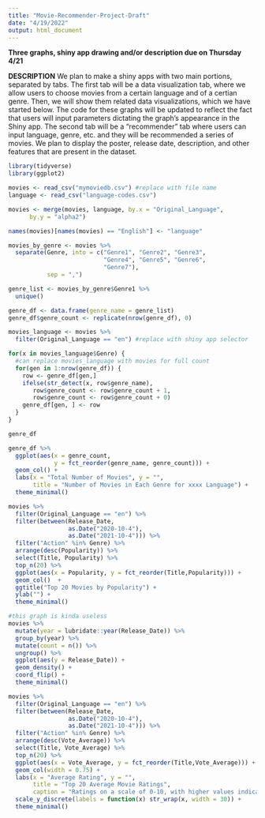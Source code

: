 ```yaml
---
title: "Movie-Recommender-Project-Draft"
date: "4/19/2022"
output: html_document
---
```


**Three graphs, shiny app drawing and/or description due on Thursday 4/21**

**DESCRIPTION**
We plan to make a shiny apps with two main portions, separated by tabs. The first tab will be a data visualization tab, where we allow users to choose movies from a certain language and of a certian genre. Then, we will show them related data visualizations, which we have started below. The code for these graphs will be updated to reflect the fact that users will input parameters dictating the graph's appearance in the Shiny app. The second tab will be a "recommender" tab where users can input language, genre, etc. and they will be recommended a series of movies. We plan to display the poster, release date, description, and other features that are present in the dataset. 

```r
library(tidyverse)
library(ggplot2)
```

```r
movies <- read_csv("mymoviedb.csv") #replace with file name
language <- read_csv("language-codes.csv")
```

```r
movies <- merge(movies, language, by.x = "Original_Language", 
      by.y = "alpha2")

names(movies)[names(movies) == "English"] <- "language"
```


```r
movies_by_genre <- movies %>%
  separate(Genre, into = c("Genre1", "Genre2", "Genre3",
                           "Genre4", "Genre5", "Genre6",
                           "Genre7"), 
           sep = ",")
```

```r
genre_list <- movies_by_genre$Genre1 %>% 
  unique()

genre_df <- data.frame(genre_name = genre_list)
genre_df$genre_count <- replicate(nrow(genre_df), 0)

movies_language <- movies %>% 
  filter(Original_Language == "en") #replace with shiny app selector

for(x in movies_language$Genre) { 
  #can replace movies_language with movies for full count
  for(gen in 1:nrow(genre_df)) {
    row <- genre_df[gen,]
    ifelse(str_detect(x, row$genre_name),
       row$genre_count <- row$genre_count + 1,
       row$genre_count <- row$genre_count + 0)
    genre_df[gen, ] <- row
  }
}

genre_df

```


```r
genre_df %>% 
  ggplot(aes(x = genre_count, 
             y = fct_reorder(genre_name, genre_count))) +
  geom_col() +
  labs(x = "Total Number of Movies", y = "", 
       title = "Number of Movies in Each Genre for xxxx Language") +
  theme_minimal() 
```

```r
movies %>%
  filter(Original_Language == "en") %>% 
  filter(between(Release_Date,
                 as.Date("2020-10-4"),
                 as.Date("2021-10-4"))) %>%
  filter("Action" %in% Genre) %>%
  arrange(desc(Popularity)) %>%
  select(Title, Popularity) %>%
  top_n(20) %>%
  ggplot(aes(x = Popularity, y = fct_reorder(Title,Popularity))) + 
  geom_col()  + 
  ggtitle("Top 20 Movies by Popularity") + 
  ylab("") + 
  theme_minimal()
```
```r
#this graph is kinda useless
movies %>% 
  mutate(year = lubridate::year(Release_Date)) %>% 
  group_by(year) %>% 
  mutate(count = n()) %>% 
  ungroup() %>% 
  ggplot(aes(y = Release_Date)) + 
  geom_density() + 
  coord_flip() + 
  theme_minimal()
```

```r
movies %>%
  filter(Original_Language == "en") %>% 
  filter(between(Release_Date, 
                 as.Date("2020-10-4"), 
                 as.Date("2021-10-4"))) %>% 
  filter("Action" %in% Genre) %>% 
  arrange(desc(Vote_Average)) %>%
  select(Title, Vote_Average) %>%
  top_n(20) %>%
  ggplot(aes(x = Vote_Average, y = fct_reorder(Title,Vote_Average))) + 
  geom_col(width = 0.75) + 
  labs(x = "Average Rating", y = "",
       title = "Top 20 Average Movie Ratings",
       caption = "Ratings on a scale of 0-10, with higher values indicating better scores.\nData based on consumer ratings from TMDB.") +
  scale_y_discrete(labels = function(x) str_wrap(x, width = 30)) +
  theme_minimal()
```

